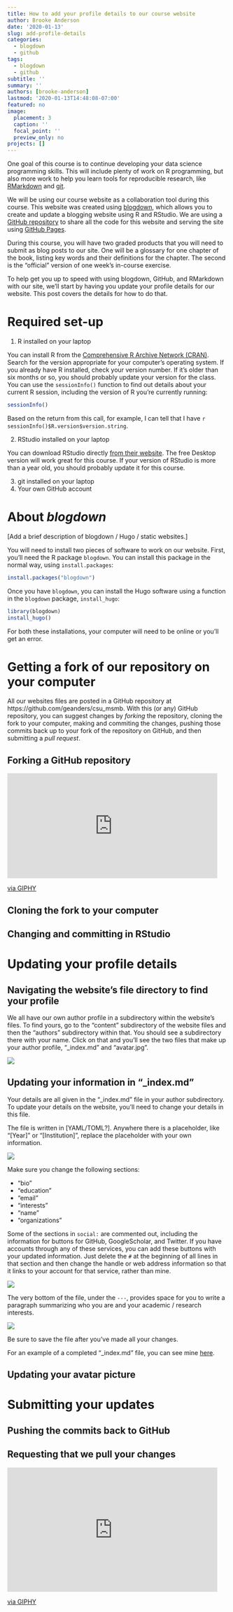 ```yaml
---
title: How to add your profile details to our course website
author: Brooke Anderson
date: '2020-01-13'
slug: add-profile-details
categories:
  - blogdown
  - github
tags:
  - blogdown
  - github
subtitle: ''
summary: ''
authors: [brooke-anderson]
lastmod: '2020-01-13T14:48:08-07:00'
featured: no
image:
  placement: 3
  caption: ''
  focal_point: ''
  preview_only: no
projects: []
---
```


One goal of this course is to continue developing your data science programming 
skills. This will include plenty of work on R programming, but also more work to 
help you learn tools for reproducible research, like
[RMarkdown](https://rmarkdown.rstudio.com/) and [git](https://git-scm.com/). 

We will be using our course website as a collaboration tool during this course.
This website was created using [blogdown](https://bookdown.org/yihui/blogdown/),
which allows you to create and update a blogging website using R and RStudio. We
are using a [GitHub repository](https://github.com/geanders/csu_msmb) to share
all the code for this website and serving the site using [GitHub Pages](https://pages.github.com/).

During this course, you will have two graded products that you will need to 
submit as blog posts to our site. One will be a glossary for one chapter of the 
book, listing key words and their definitions for the chapter. The second is 
the "official" version of one week's in-course exercise. 

To help get you up to speed with using blogdown, GitHub, and RMarkdown with 
our site, we'll start by having you update your profile details for our website. 
This post covers the details for how to do that. 

# Required set-up

1. R installed on your laptop 

You can install R from the [Comprehensive R Archive Network (CRAN)](https://cran.rstudio.com/).
Search for the version appropriate for your computer's operating system. If you already
have R installed, check your version number. If it's older than six months or so, you 
should probably update your version for the class. You can use the `sessionInfo()` function
to find out details about your current R session, including the version of R you're 
currently running: 

```r
sessionInfo()
```

Based on the return from this call, for example, I can tell that I have 
`r sessionInfo()$R.version$version.string`.

2. RStudio installed on your laptop 

You can download RStudio directly 
[from their website](https://rstudio.com/products/rstudio/download/). The free
Desktop version will work great for this course. If your version of RStudio is
more than a year old, you should probably update it for this course.

3. git installed on your laptop 
4. Your own GitHub account

# About *blogdown*

[Add a brief description of blogdown / Hugo / static websites.]

You will need to install two pieces of software to work on our 
website. First, you'll need the R package `blogdown`. You can install
this package in the normal way, using `install.packages`:

```r
install.packages("blogdown")
```

Once you have `blogdown`, you can install the Hugo software using a function
in the `blogdown` package, `install_hugo`: 

```r
library(blogdown)
install_hugo()
```

For both these installations, your computer will need to be online or you'll 
get an error.

# Getting a fork of our repository on your computer

All our websites files are posted in a GitHub repository at https://github.com/geanders/csu_msmb. With this (or any) GitHub repository, 
you can suggest changes by *forking* the repository, cloning the fork to
your computer, making and commiting the changes, pushing those commits
back up to your fork of the repository on GitHub, and then submitting
a *pull request*.

## Forking a GitHub repository 

<iframe src="https://giphy.com/embed/3o6fJ8baw3aDgUQnJu" width="480" height="240" frameBorder="0" class="giphy-embed" allowFullScreen></iframe><p><a href="https://giphy.com/gifs/thegoodplace-season-2-nbc-3o6fJ8baw3aDgUQnJu">via GIPHY</a></p>

## Cloning the fork to your computer

## Changing and committing in RStudio

# Updating your profile details

## Navigating the website's file directory to find your profile

We all have our own author profile in a subdirectory within the 
website's files. To find yours, go to the "content" subdirectory
of the website files and then the "authors" subdirectory within that.
You should see a subdirectory there with your name. Click on that
and you'll see the two files that make up your author profile, 
"_index.md" and "avatar.jpg".

![](/img/screencapture_gifs/navigating_to_profile.gif)

## Updating your information in "_index.md"

Your details are all given in the "_index.md" file in your author subdirectory. 
To update your details on the website, you'll need to change your details in this
file. 

The file is written in [YAML/TOML?]. Anywhere there is a placeholder, like
"[Year]" or "[Institution]", replace the placeholder with your own information.

![](/img/screencapture_gifs/change_placeholders.gif)

Make sure you change the following sections: 

- "bio"
- "education"
- "email"
- "interests"
- "name"
- "organizations"

Some of the sections in `social:` are commented out, including the information 
for buttons for GitHub, GoogleScholar, and Twitter. If you have accounts through
any of these services, you can add these buttons with your updated information. 
Just delete the `#` at the beginning of all lines in that section and then 
change the handle or web address information so that it links to your 
account for that service, rather than mine.

![](/img/screencapture_gifs/update_social_section.gif)

The very bottom of the file, under the `---`, provides space for you to write
a paragraph summarizing who you are and your academic / research interests.

![](/img/screencapture_gifs/add_summary_paragraph.gif)

Be sure to save the file after you've made all your changes.

For an example of a completed "_index.md" file, you can see mine [here](https://raw.githubusercontent.com/geanders/csu_msmb/master/content/authors/brooke-anderson/_index.md).

## Updating your avatar picture

# Submitting your updates

## Pushing the commits back to GitHub

## Requesting that we pull your changes

<iframe src="https://giphy.com/embed/B6ZOD3aNT3Lxe" width="480" height="284" frameBorder="0" class="giphy-embed" allowFullScreen></iframe><p><a href="https://giphy.com/gifs/cats-bowl-pull-B6ZOD3aNT3Lxe">via GIPHY</a></p>
